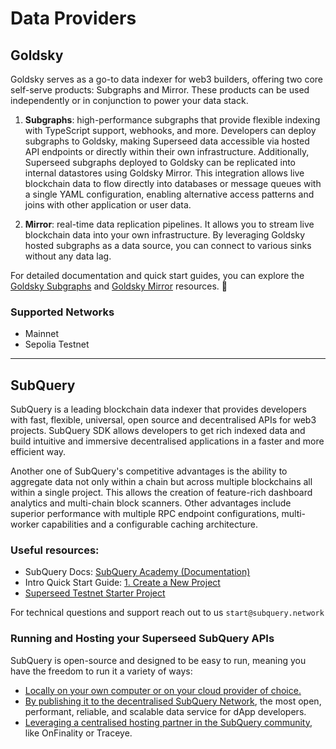 # Data Providers

## Goldsky

Goldsky serves as a go-to data indexer for web3 builders, offering two core self-serve products: Subgraphs and Mirror. 
These products can be used independently or in conjunction to power your data stack.

1. **Subgraphs**: high-performance subgraphs that provide flexible indexing with TypeScript support, webhooks, and more. 
Developers can deploy subgraphs to Goldsky, making Superseed data accessible via hosted API endpoints or directly within their own infrastructure. 
Additionally, Superseed subgraphs deployed to Goldsky can be replicated into internal datastores using Goldsky Mirror. 
This integration allows live blockchain data to flow directly into databases or message queues with a single YAML configuration, enabling alternative access patterns and joins with other application or user data.

2. **Mirror**: real-time data replication pipelines. It allows you to stream live blockchain data into your own infrastructure. 
By leveraging Goldsky hosted subgraphs as a data source, you can connect to various sinks without any data lag. 

For detailed documentation and quick start guides, you can explore the [Goldsky Subgraphs](https://docs.goldsky.com/subgraphs) and [Goldsky Mirror](https://docs.goldsky.com/mirror) resources. 🚀

### Supported Networks

- Mainnet
- Sepolia Testnet

---


## SubQuery

SubQuery is a leading blockchain data indexer that provides developers with fast, flexible, universal, open source and decentralised APIs for web3 projects. SubQuery SDK allows developers to get rich indexed data and build intuitive and immersive decentralised applications in a faster and more efficient way.

Another one of SubQuery's competitive advantages is the ability to aggregate data not only within a chain but across multiple blockchains all within a single project. This allows the creation of feature-rich dashboard analytics and multi-chain block scanners. Other advantages include superior performance with multiple RPC endpoint configurations, multi-worker capabilities and a configurable caching architecture.

### Useful resources:

- SubQuery Docs: [SubQuery Academy (Documentation)](https://subquery.network/doc/)
- Intro Quick Start Guide: [1. Create a New Project](https://subquery.network/doc/quickstart/quickstart.html)
- [Superseed Testnet Starter Project](https://github.com/subquery/ethereum-subql-starter/tree/main/Superseed%20Sepolia/superseed-sepolia-testnet-starter)

For technical questions and support reach out to us `start@subquery.network`

### Running and Hosting your Superseed SubQuery APIs

SubQuery is open-source and designed to be easy to run, meaning you have the freedom to run it a variety of ways:

- [Locally on your own computer or on your cloud provider of choice.](https://subquery.network/doc/indexer/run_publish/introduction.html#locally-run-it-yourself)
- [By publishing it to the decentralised SubQuery Network](https://subquery.network/doc/indexer/run_publish/introduction.html#publish-to-the-subquery-network), the most open, performant, reliable, and scalable data service for dApp developers.
- [Leveraging a centralised hosting partner in the SubQuery community](https://subquery.network/doc/indexer/run_publish/introduction.html#other-hosting-providers-in-the-subquery-community), like OnFinality or Traceye.
